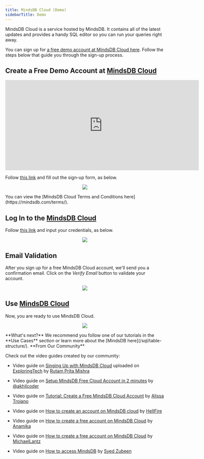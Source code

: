 ```yaml
---
title: MindsDB Cloud (Demo)
sidebarTitle: Demo
---
```


MindsDB Cloud is a service hosted by MindsDB. It contains all of the latest updates and provides a handy SQL editor so you can run your queries right away.

You can sign up for [a free demo account at MindsDB Cloud here](https://cloud.mindsdb.com/register). Follow the steps below that guide you through the sign-up process.

## Create a Free Demo Account at [MindsDB Cloud](https://cloud.mindsdb.com/register)

<iframe
  className="w-full h-96"
  width="613"
  height="286"
  src="https://www.youtube.com/embed/yfM91zgGr3Q"
  title="Connect using Tableau"
  frameborder="0"
  allow="accelerometer; autoplay; clipboard-write; encrypted-media; gyroscope; picture-in-picture"
  allowfullscreen
></iframe>

Follow [this link](https://cloud.mindsdb.com/register) and fill out the sign-up form, as below.

<p align="center">
  <img src="/assets/cloud/cloud-signup-filledout.png" />
</p>

<Tip>
You can view the [MindsDB Cloud Terms and Conditions here](https://mindsdb.com/terms/).
</Tip>

## Log In to the [MindsDB Cloud](https://cloud.mindsdb.com/login)

Follow [this link](https://cloud.mindsdb.com/login) and input your credentials, as below.

<p align="center">
  <img src="/assets/cloud/login.png" />
</p>

## Email Validation

After you sign up for a free MindsDB Cloud account, we'll send you a confirmation email. Click on the _Verify Email_ button to validate your account.

<p align="center">
  <img src="/assets/cloud/email.png" />
</p>

## Use [MindsDB Cloud](https://cloud.mindsdb.com/login)

Now, you are ready to use MindsDB Cloud.

<p align="center">
  <img src="/assets/cloud/gui.png" />
</p>

<Tip>
**What's next?** We recommend you follow one of our tutorials in the **Use Cases** section or learn more about the [MindsDB here](/sql/table-structure/).
</Tip>

<Tip>
**From Our Community**

Check out the video guides created by our community:

- Video guide on [Singing Up with MindsDB Cloud](https://youtu.be/Y5hZ9GwjsQs) uploaded on
  [ExploringTech](https://www.youtube.com/channel/UCBMdmavh3528_4Yn6WR7p7Q) by
  [Rutam Prita Mishra](https://community.ops.io/rutamhere)

- Video guide on [Setup MindsDB Free Cloud Account in 2 minutes](https://youtu.be/YuwRKZP51xg)
  by [@akhilcoder](https://www.youtube.com/@akhilcoder)

- Video guide on [Tutorial: Create a Free MindsDB Cloud Account](https://youtu.be/yfM91zgGr3Q)
  by [Alissa Troiano](https://github.com/alissatroiano)

- Video guide on [How to create an account on MindsDB cloud](https://youtu.be/qFQ95MoSE94) by
  [HellFire](https://github.com/Artemis6969)

- Video guide on [How to create a free account on MindsDB Cloud](https://youtu.be/ciBtpqrlbhI)
  by [Anamika](https://github.com/noviicee)
  
- Video guide on [How to create a free account on MindsDB Cloud](https://youtu.be/3bGJP6-s8p4)
  by [MichaelLantz](https://github.com/MichaelLantz)

- Video guide on [How to access MindsDB](https://www.youtube.com/watch?v=8F5p_Rwmvgk) by
  [Syed Zubeen](https://github.com/syedzubeen)
</Tip>
